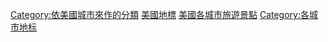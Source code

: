 [[Category:依美國城市來作的分類|Category:依美國城市來作的分類]]
[[Category:美國地標|]]
[[Category:美國各城市旅遊景點|]]
[[Category:各城市地标|Category:各城市地标]]